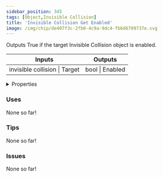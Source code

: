 ```yaml
---
sidebar_position: 345
tags: [Object,Invisible Collision]
title: 'Invisible Collision Get Enabled'
image: /img/chip/de407f3c-2fb0-4c9a-9dc4-fb6d6709737e.svg
---
```


Outputs True if the target Invisible Collision object is enabled.



<IChip uuid="de407f3c-2fb0-4c9a-9dc4-fb6d6709737e"/>

<table><thead><tr><th>Inputs</th><th>Outputs</th></tr></thead><tbody><tr><td>invisible collision | Target</td><td>bool | Enabled</td></tr></tbody></table>

<details>
  <summary>Properties</summary>
  <div>
    <div>
    <table>
      <tbody>
        <tr>
          <td>Is beta required?</td>
          <td>No</td>
        </tr>
        <tr>
          <td>Is chip a trolling risk?</td>
          <td>No</td>
        </tr>
        <tr>
          <td>Is chip a role assignment risk?</td>
          <td>No</td>
        </tr>
        <tr>
          <td>Chip UUID</td>
          <td>de407f3c-2fb0-4c9a-9dc4-fb6d6709737e</td>
        </tr>
        <tr>
          <td>Room availability</td>
          <td>Available everywhere</td>
        </tr>
      </tbody>
    </table>
    </div>
  </div>
</details>

### Uses

None so far!

### Tips

None so far!

### Issues

None so far!